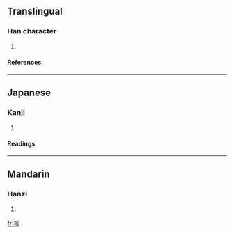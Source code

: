 ==Translingual==
===Han character===
{{Han char|rn=75|rad=木|as=05|sn=9|four=4293<sub>0</sub>|canj=木竹女人 (DHVO)}}
# {{defn|Han|sort=木05}}
====References====
{{Han ref|kx=0520.090|dkj=14645|dj=0908.070|hdz=21186.020|uh=67E7|ud=26599|bh=CF54|bd=53076}}

----
==Japanese==
===Kanji===
{{ja-kanji|grade=|rs=木05}}
# {{defn|Japanese}} 
====Readings====
{{ja-readings|on=[[こ]] (ko), [[か]] (ka), [[く]] (ku)|kun=[[かど]] (kado), [[さかずき]] (sakazuki)}}

----
==Mandarin==
===Hanzi===
{{cmn-hanzi|pin=[[gū]] (gu1)|wg=ku<sup>1</sup>}}
# {{defn|Mandarin}}

[[fr:柧]]